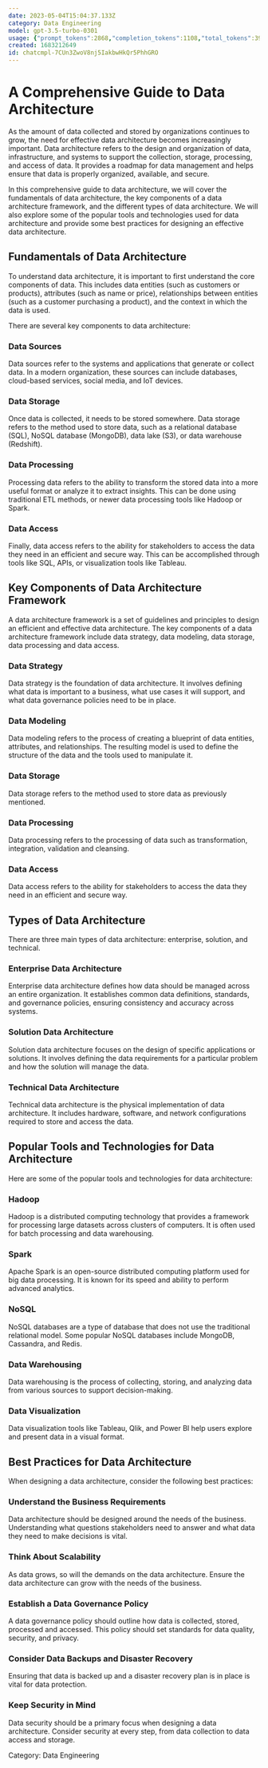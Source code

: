 ```yaml
---
date: 2023-05-04T15:04:37.133Z
category: Data Engineering
model: gpt-3.5-turbo-0301
usage: {"prompt_tokens":2868,"completion_tokens":1108,"total_tokens":3976}
created: 1683212649
id: chatcmpl-7CUn3ZwoV8nj5IakbwHkQr5PhhGRO
---
```


# A Comprehensive Guide to Data Architecture

As the amount of data collected and stored by organizations continues to grow, the need for effective data architecture becomes increasingly important. Data architecture refers to the design and organization of data, infrastructure, and systems to support the collection, storage, processing, and access of data. It provides a roadmap for data management and helps ensure that data is properly organized, available, and secure.

In this comprehensive guide to data architecture, we will cover the fundamentals of data architecture, the key components of a data architecture framework, and the different types of data architecture. We will also explore some of the popular tools and technologies used for data architecture and provide some best practices for designing an effective data architecture.

## Fundamentals of Data Architecture

To understand data architecture, it is important to first understand the core components of data. This includes data entities (such as customers or products), attributes (such as name or price), relationships between entities (such as a customer purchasing a product), and the context in which the data is used.

There are several key components to data architecture:

### Data Sources
Data sources refer to the systems and applications that generate or collect data. In a modern organization, these sources can include databases, cloud-based services, social media, and IoT devices.

### Data Storage
Once data is collected, it needs to be stored somewhere. Data storage refers to the method used to store data, such as a relational database (SQL), NoSQL database (MongoDB), data lake (S3), or data warehouse (Redshift).

### Data Processing
Processing data refers to the ability to transform the stored data into a more useful format or analyze it to extract insights. This can be done using traditional ETL methods, or newer data processing tools like Hadoop or Spark.

### Data Access
Finally, data access refers to the ability for stakeholders to access the data they need in an efficient and secure way. This can be accomplished through tools like SQL, APIs, or visualization tools like Tableau.

## Key Components of Data Architecture Framework

A data architecture framework is a set of guidelines and principles to design an efficient and effective data architecture. The key components of a data architecture framework include data strategy, data modeling, data storage, data processing and data access.

### Data Strategy
Data strategy is the foundation of data architecture. It involves defining what data is important to a business, what use cases it will support, and what data governance policies need to be in place.

### Data Modeling
Data modeling refers to the process of creating a blueprint of data entities, attributes, and relationships. The resulting model is used to define the structure of the data and the tools used to manipulate it.

### Data Storage
Data storage refers to the method used to store data as previously mentioned.

### Data Processing
Data processing refers to the processing of data such as transformation, integration, validation and cleansing.

### Data Access
Data access refers to the ability for stakeholders to access the data they need in an efficient and secure way.

## Types of Data Architecture

There are three main types of data architecture: enterprise, solution, and technical.

### Enterprise Data Architecture
Enterprise data architecture defines how data should be managed across an entire organization. It establishes common data definitions, standards, and governance policies, ensuring consistency and accuracy across systems.

### Solution Data Architecture
Solution data architecture focuses on the design of specific applications or solutions. It involves defining the data requirements for a particular problem and how the solution will manage the data.

### Technical Data Architecture
Technical data architecture is the physical implementation of data architecture. It includes hardware, software, and network configurations required to store and access the data.

## Popular Tools and Technologies for Data Architecture

Here are some of the popular tools and technologies for data architecture:

### Hadoop
Hadoop is a distributed computing technology that provides a framework for processing large datasets across clusters of computers. It is often used for batch processing and data warehousing.

### Spark
Apache Spark is an open-source distributed computing platform used for big data processing. It is known for its speed and ability to perform advanced analytics.

### NoSQL
NoSQL databases are a type of database that does not use the traditional relational model. Some popular NoSQL databases include MongoDB, Cassandra, and Redis.

### Data Warehousing
Data warehousing is the process of collecting, storing, and analyzing data from various sources to support decision-making.

### Data Visualization
Data visualization tools like Tableau, Qlik, and Power BI help users explore and present data in a visual format.

## Best Practices for Data Architecture

When designing a data architecture, consider the following best practices:

### Understand the Business Requirements
Data architecture should be designed around the needs of the business. Understanding what questions stakeholders need to answer and what data they need to make decisions is vital.

### Think About Scalability
As data grows, so will the demands on the data architecture. Ensure the data architecture can grow with the needs of the business.

### Establish a Data Governance Policy
A data governance policy should outline how data is collected, stored, processed and accessed. This policy should set standards for data quality, security, and privacy.

### Consider Data Backups and Disaster Recovery
Ensuring that data is backed up and a disaster recovery plan is in place is vital for data protection.

### Keep Security in Mind
Data security should be a primary focus when designing a data architecture. Consider security at every step, from data collection to data access and storage.

Category: Data Engineering
